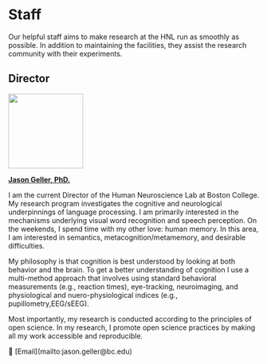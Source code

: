 # Staff

Our helpful staff aims to make research at the HNL run as smoothly as possible. In addition to maintaining the facilities, they assist the research community with their experiments.

## Director

![](https://www.drjasongeller.com/files/proflies/jasongeller_030723_0007.jpeg){fig-align="center" width="150"}

[**Jason Geller, PhD.**](https://www.drjasongeller.com)

I am the current Director of the Human Neuroscience Lab at Boston College. My research program investigates the cognitive and neurological underpinnings of language processing. I am primarily interested in the mechanisms underlying visual word recognition and speech perception. On the weekends, I spend time with my other love: human memory. In this area, I am interested in semantics, metacognition/metamemory, and desirable difficulties.

My philosophy is that cognition is best understood by looking at both behavior and the brain. To get a better understanding of cognition I use a multi-method approach that involves using standard behavioral measurements (e.g., reaction times), eye-tracking, neuroimaging, and physiological and nuero-physiological indices (e.g., pupillometry,EEG/sEEG).

Most importantly, my research is conducted according to the principles of open science. In my research, I promote open science practices by making all my work accessible and reproducible.

📧 \[Email\](mailto:jason.geller\@bc.edu)
